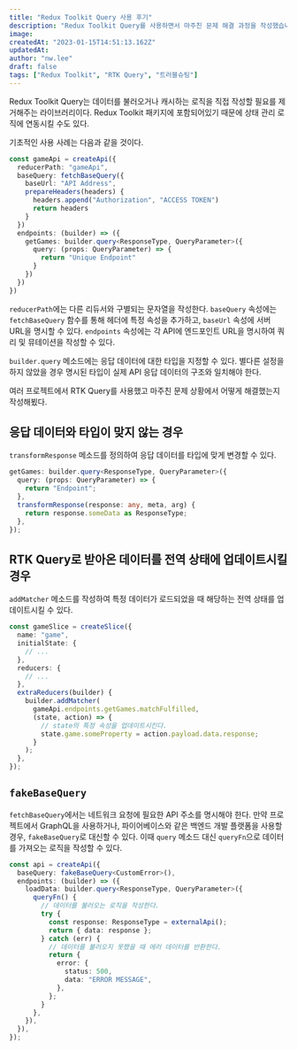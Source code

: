 ```yaml
---
title: "Redux Toolkit Query 사용 후기"
description: "Redux Toolkit Query를 사용하면서 마주친 문제 해결 과정을 작성했습니다."
image:
createdAt: "2023-01-15T14:51:13.162Z"
updatedAt:
author: "nw.lee"
draft: false
tags: ["Redux Toolkit", "RTK Query", "트러블슈팅"]
---
```


Redux Toolkit Query는 데이터를 불러오거나 캐시하는 로직을 직접 작성할 필요를 제거해주는 라이브러리이다. Redux Toolkit 패키지에 포함되어있기 때문에 상태 관리 로직에 연동시킬 수도 있다.

기초적인 사용 사례는 다음과 같을 것이다.

```typescript
const gameApi = createApi({
  reducerPath: "gameApi",
  baseQuery: fetchBaseQuery({
    baseUrl: "API Address",
    prepareHeaders(headers) {
      headers.append("Authorization", "ACCESS TOKEN")
      return headers
    }
  })
  endpoints: (builder) => ({
    getGames: builder.query<ResponseType, QueryParameter>({
      query: (props: QueryParameter) => {
        return "Unique Endpoint"
      }
    })
  })
})
```

`reducerPath`에는 다른 리듀서와 구별되는 문자열을 작성한다. `baseQuery` 속성에는 `fetchBaseQuery` 함수를 통해 헤더에 특정 속성을 추가하고, `baseUrl` 속성에 서버 URL을 명시할 수 있다.
`endpoints` 속성에는 각 API에 엔드포인트 URL을 명시하여 쿼리 및 뮤테이션을 작성할 수 있다.

`builder.query` 메소드에는 응답 데이터에 대한 타입을 지정할 수 있다. 별다른 설정을 하지 않았을 경우 명시된 타입이 실제 API 응답 데이터의 구조와 일치해야 한다.

여러 프로젝트에서 RTK Query를 사용했고 마주친 문제 상황에서 어떻게 해결했는지 작성해뵜다.

## 응답 데이터와 타입이 맞지 않는 경우

`transformResponse` 메소드를 정의하여 응답 데이터를 타입에 맞게 변경할 수 있다.

```typescript
getGames: builder.query<ResponseType, QueryParameter>({
  query: (props: QueryParameter) => {
    return "Endpoint";
  },
  transformResponse(response: any, meta, arg) {
    return response.someData as ResponseType;
  },
});
```

## RTK Query로 받아온 데이터를 전역 상태에 업데이트시킬 경우

`addMatcher` 메소드를 작성하여 특정 데이터가 로드되었을 때 해당하는 전역 상태를 업데이트시킬 수 있다.

```typescript
const gameSlice = createSlice({
  name: "game",
  initialState: {
    // ...
  },
  reducers: {
    // ...
  },
  extraReducers(builder) {
    builder.addMatcher(
      gameApi.endpoints.getGames.matchFulfilled,
      (state, action) => {
        // state의 특정 속성을 업데이트시킨다.
        state.game.someProperty = action.payload.data.response;
      }
    );
  },
});
```

## `fakeBaseQuery`

`fetchBaseQuery`에서는 네트워크 요청에 필요한 API 주소를 명시해야 한다. 만약 프로젝트에서 GraphQL을 사용하거나, 파이어베이스와 같은 백엔드 개발 플랫폼을 사용할 경우, `fakeBaseQuery`로 대신할 수 있다. 이때 `query` 메소드 대신 `queryFn`으로 데이터를 가져오는 로직을 작성할 수 있다.

```typescript
const api = createApi({
  baseQuery: fakeBaseQuery<CustomError>(),
  endpoints: (builder) => ({
    loadData: builder.query<ResponseType, QueryParameter>({
      queryFn() {
        // 데이터를 불러오는 로직을 작성한다.
        try {
          const response: ResponseType = externalApi();
          return { data: response };
        } catch (err) {
          // 데이터를 불러오지 못했을 때 에러 데이터를 반환한다.
          return {
            error: {
              status: 500,
              data: "ERROR MESSAGE",
            },
          };
        }
      },
    }),
  }),
});
```
